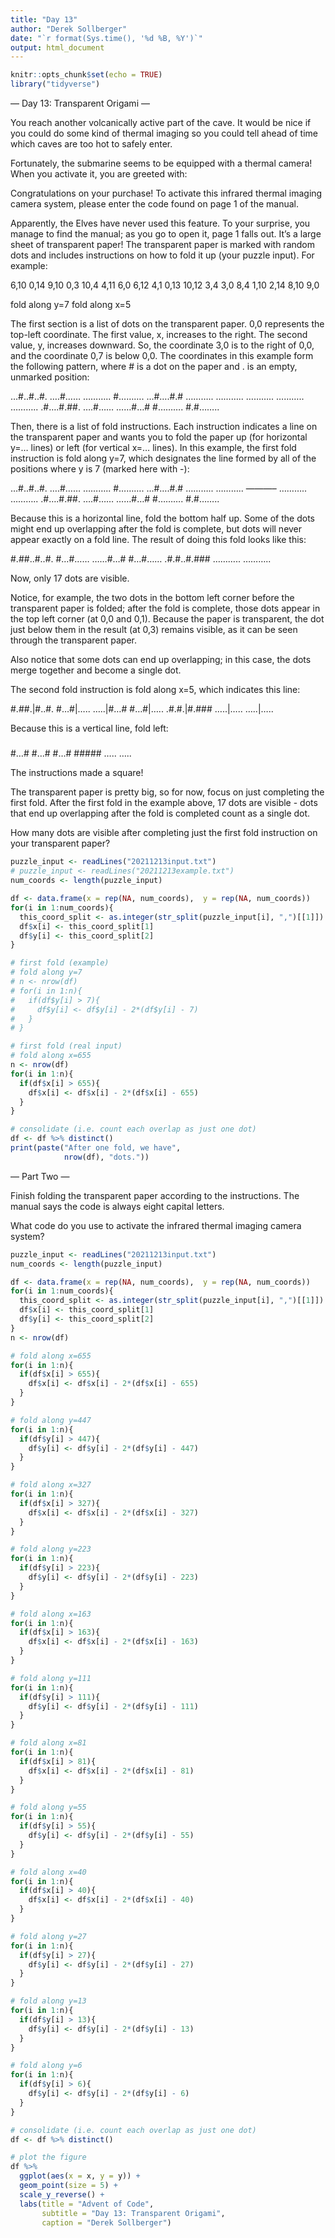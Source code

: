 ```yaml
---
title: "Day 13"
author: "Derek Sollberger"
date: "`r format(Sys.time(), '%d %B, %Y')`"
output: html_document
---
```


```r
knitr::opts_chunk$set(echo = TRUE)
library("tidyverse")
```

--- Day 13: Transparent Origami ---

You reach another volcanically active part of the cave. It would be nice if you could do some kind of thermal imaging so you could tell ahead of time which caves are too hot to safely enter.

Fortunately, the submarine seems to be equipped with a thermal camera! When you activate it, you are greeted with:

Congratulations on your purchase! To activate this infrared thermal imaging
camera system, please enter the code found on page 1 of the manual.

Apparently, the Elves have never used this feature. To your surprise, you manage to find the manual; as you go to open it, page 1 falls out. It's a large sheet of transparent paper! The transparent paper is marked with random dots and includes instructions on how to fold it up (your puzzle input). For example:

6,10
0,14
9,10
0,3
10,4
4,11
6,0
6,12
4,1
0,13
10,12
3,4
3,0
8,4
1,10
2,14
8,10
9,0

fold along y=7
fold along x=5

The first section is a list of dots on the transparent paper. 0,0 represents the top-left coordinate. The first value, x, increases to the right. The second value, y, increases downward. So, the coordinate 3,0 is to the right of 0,0, and the coordinate 0,7 is below 0,0. The coordinates in this example form the following pattern, where # is a dot on the paper and . is an empty, unmarked position:

...#..#..#.
....#......
...........
#..........
...#....#.#
...........
...........
...........
...........
...........
.#....#.##.
....#......
......#...#
#..........
#.#........

Then, there is a list of fold instructions. Each instruction indicates a line on the transparent paper and wants you to fold the paper up (for horizontal y=... lines) or left (for vertical x=... lines). In this example, the first fold instruction is fold along y=7, which designates the line formed by all of the positions where y is 7 (marked here with -):

...#..#..#.
....#......
...........
#..........
...#....#.#
...........
...........
-----------
...........
...........
.#....#.##.
....#......
......#...#
#..........
#.#........

Because this is a horizontal line, fold the bottom half up. Some of the dots might end up overlapping after the fold is complete, but dots will never appear exactly on a fold line. The result of doing this fold looks like this:

#.##..#..#.
#...#......
......#...#
#...#......
.#.#..#.###
...........
...........

Now, only 17 dots are visible.

Notice, for example, the two dots in the bottom left corner before the transparent paper is folded; after the fold is complete, those dots appear in the top left corner (at 0,0 and 0,1). Because the paper is transparent, the dot just below them in the result (at 0,3) remains visible, as it can be seen through the transparent paper.

Also notice that some dots can end up overlapping; in this case, the dots merge together and become a single dot.

The second fold instruction is fold along x=5, which indicates this line:

#.##.|#..#.
#...#|.....
.....|#...#
#...#|.....
.#.#.|#.###
.....|.....
.....|.....

Because this is a vertical line, fold left:

#####
#...#
#...#
#...#
#####
.....
.....

The instructions made a square!

The transparent paper is pretty big, so for now, focus on just completing the first fold. After the first fold in the example above, 17 dots are visible - dots that end up overlapping after the fold is completed count as a single dot.

How many dots are visible after completing just the first fold instruction on your transparent paper?

```r
puzzle_input <- readLines("20211213input.txt")
# puzzle_input <- readLines("20211213example.txt")
num_coords <- length(puzzle_input)

df <- data.frame(x = rep(NA, num_coords),  y = rep(NA, num_coords))
for(i in 1:num_coords){
  this_coord_split <- as.integer(str_split(puzzle_input[i], ",")[[1]])
  df$x[i] <- this_coord_split[1]
  df$y[i] <- this_coord_split[2]
}

# first fold (example)
# fold along y=7
# n <- nrow(df)
# for(i in 1:n){
#   if(df$y[i] > 7){
#     df$y[i] <- df$y[i] - 2*(df$y[i] - 7)
#   }
# }

# first fold (real input)
# fold along x=655
n <- nrow(df)
for(i in 1:n){
  if(df$x[i] > 655){
    df$x[i] <- df$x[i] - 2*(df$x[i] - 655)
  }
}

# consolidate (i.e. count each overlap as just one dot)
df <- df %>% distinct()
print(paste("After one fold, we have",
            nrow(df), "dots."))
```
--- Part Two ---

Finish folding the transparent paper according to the instructions. The manual says the code is always eight capital letters.

What code do you use to activate the infrared thermal imaging camera system?


```r
puzzle_input <- readLines("20211213input.txt")
num_coords <- length(puzzle_input)

df <- data.frame(x = rep(NA, num_coords),  y = rep(NA, num_coords))
for(i in 1:num_coords){
  this_coord_split <- as.integer(str_split(puzzle_input[i], ",")[[1]])
  df$x[i] <- this_coord_split[1]
  df$y[i] <- this_coord_split[2]
}
n <- nrow(df)

# fold along x=655
for(i in 1:n){
  if(df$x[i] > 655){
    df$x[i] <- df$x[i] - 2*(df$x[i] - 655)
  }
}

# fold along y=447
for(i in 1:n){
  if(df$y[i] > 447){
    df$y[i] <- df$y[i] - 2*(df$y[i] - 447)
  }
}

# fold along x=327
for(i in 1:n){
  if(df$x[i] > 327){
    df$x[i] <- df$x[i] - 2*(df$x[i] - 327)
  }
}

# fold along y=223
for(i in 1:n){
  if(df$y[i] > 223){
    df$y[i] <- df$y[i] - 2*(df$y[i] - 223)
  }
}

# fold along x=163
for(i in 1:n){
  if(df$x[i] > 163){
    df$x[i] <- df$x[i] - 2*(df$x[i] - 163)
  }
}

# fold along y=111
for(i in 1:n){
  if(df$y[i] > 111){
    df$y[i] <- df$y[i] - 2*(df$y[i] - 111)
  }
}

# fold along x=81
for(i in 1:n){
  if(df$x[i] > 81){
    df$x[i] <- df$x[i] - 2*(df$x[i] - 81)
  }
}

# fold along y=55
for(i in 1:n){
  if(df$y[i] > 55){
    df$y[i] <- df$y[i] - 2*(df$y[i] - 55)
  }
}

# fold along x=40
for(i in 1:n){
  if(df$x[i] > 40){
    df$x[i] <- df$x[i] - 2*(df$x[i] - 40)
  }
}

# fold along y=27
for(i in 1:n){
  if(df$y[i] > 27){
    df$y[i] <- df$y[i] - 2*(df$y[i] - 27)
  }
}

# fold along y=13
for(i in 1:n){
  if(df$y[i] > 13){
    df$y[i] <- df$y[i] - 2*(df$y[i] - 13)
  }
}

# fold along y=6
for(i in 1:n){
  if(df$y[i] > 6){
    df$y[i] <- df$y[i] - 2*(df$y[i] - 6)
  }
}

# consolidate (i.e. count each overlap as just one dot)
df <- df %>% distinct()

# plot the figure
df %>%
  ggplot(aes(x = x, y = y)) +
  geom_point(size = 5) +
  scale_y_reverse() +
  labs(title = "Advent of Code",
       subtitle = "Day 13: Transparent Origami",
       caption = "Derek Sollberger")
```
